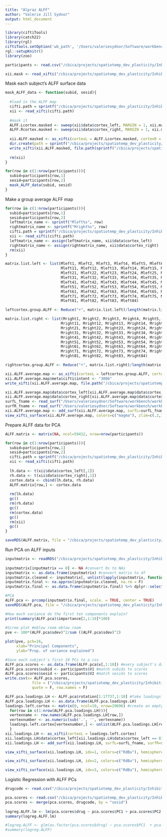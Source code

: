 ```yaml
---
title: "Alpraz ALFF"
author: "Valerie Jill Sydnor"
output: html_document
---
```


```r
library(ciftiTools)
library(catch22)
library(rgl)
ciftiTools.setOption('wb_path', '/Users/valeriesydnor/Software/workbench/')
rgl::setupKnitr()
library(zoo)
```


```r
participants <- read.csv("/cbica/projects/spatiotemp_dev_plasticity/Inhibition/Alpraz/sub_ses_passQC_finallist.csv", header = FALSE)
```

```r
xii.mask <- read_xifti("/cbica/projects/spatiotemp_dev_plasticity/Inhibition/Alpraz/catch22/group_cortex_mask.dscalar.nii")
```

Mask each subject's ALFF surface data

```r
mask_ALFF_data <- function(subid, sesid){
  
  #load in the ALFF map
  cifti.path = sprintf("/cbica/projects/spatiotemp_dev_plasticity/Inhibition/Alpraz/xcpabcd/task_regress/surface/xcp_abcd/%1$s/%2$s/func/%1$s_%2$s_task-emotionid_space-fsLR_den-91k_desc-alff_smooth_den-91k_bold.dtseries.nii", subid, sesid)
  xii <- read_xifti(cifti.path)
  
  #mask it
  ALFF.Lcortex.masked <- sweep(xii$data$cortex_left, MARGIN = 1, xii.mask$data$cortex_left, `*`)  
  ALFF.Rcortex.masked <- sweep(xii$data$cortex_right, MARGIN = 1, xii.mask$data$cortex_right, `*`)  
  
  xii.ALFF.masked <- as_xifti(cortexL = ALFF.Lcortex.masked, cortexR = ALFF.Rcortex.masked)
  dir.create(path = sprintf("/cbica/projects/spatiotemp_dev_plasticity/Inhibition/Alpraz/alff/%1$s/%2$s/", subid, sesid), recursive = TRUE)
  write_xifti(xii.ALFF.masked, file.path(sprintf("/cbica/projects/spatiotemp_dev_plasticity/Inhibition/Alpraz/alff/%1$s/%2$s/%1$s_%2$s_task-emotionid_space-fsLR_den-91k_desc-alff_smooth_masked_den-91k_bold.dscalar.nii", subid, sesid)))
  
  rm(xii)
}
```

```r
for(row in c(1:nrow(participants))){
  subid=participants[row,1]
  sesid=participants[row,2]
  mask_ALFF_data(subid, sesid)
}
```

Make a group average ALFF map

```r
for(row in c(1:nrow(participants))){
  subid=participants[row,1]
  sesid=participants[row,2]
  leftmatrix_name <- sprintf("Mleft%s", row)
  rightmatrix_name <- sprintf("Mright%s", row)
  cifti.path = sprintf("/cbica/projects/spatiotemp_dev_plasticity/Inhibition/Alpraz/alff/%1$s/%2$s/%1$s_%2$s_task-emotionid_space-fsLR_den-91k_desc-alff_smooth_masked_den-91k_bold.dscalar.nii", subid, sesid)
  xii <- read_xifti(cifti.path)
  leftmatrix_name <- assign(leftmatrix_name, xii$data$cortex_left)
  rightmatrix_name <- assign(rightmatrix_name, xii$data$cortex_right)
  rm(xii)
}
```

```r
matrix.list.left <- list(Mleft1, Mleft2, Mleft3, Mleft4, Mleft5, Mleft6, Mleft7, Mleft8, Mleft9, Mleft10,
                         Mleft11, Mleft12, Mleft13, Mleft14, Mleft15, Mleft16, Mleft17, Mleft18, Mleft19, Mleft20,
                         Mleft21, Mleft22, Mleft23, Mleft24, Mleft25, Mleft26, Mleft27, Mleft28, Mleft29, Mleft30,
                         Mleft31, Mleft32, Mleft33, Mleft34, Mleft35, Mleft36, Mleft37, Mleft38, Mleft39, Mleft40,
                         Mleft41, Mleft42, Mleft43, Mleft44, Mleft45, Mleft46, Mleft47, Mleft48, Mleft49, Mleft50,
                         Mleft51, Mleft52, Mleft53, Mleft54, Mleft55, Mleft56, Mleft57, Mleft58, Mleft59, Mleft60,
                         Mleft61, Mleft62, Mleft63, Mleft64, Mleft65, Mleft66, Mleft67, Mleft68, Mleft69, Mleft70,
                         Mleft71, Mleft72, Mleft73, Mleft74, Mleft75, Mleft76, Mleft77, Mleft78, Mleft79, Mleft80,
                         Mleft81, Mleft82, Mleft83, Mleft84)

leftcortex.group.ALFF <- Reduce("+", matrix.list.left)/length(matrix.list.left)
```

```r
matrix.list.right <- list(Mright1, Mright2, Mright3, Mright4, Mright5, Mright6, Mright7, Mright8, Mright9, Mright10,
                         Mright11, Mright12, Mright13, Mright14, Mright15, Mright16, Mright17, Mright18, Mright19, Mright20,
                         Mright21, Mright22, Mright23, Mright24, Mright25, Mright26, Mright27, Mright28, Mright29, Mright30,
                         Mright31, Mright32, Mright33, Mright34, Mright35, Mright36, Mright37, Mright38, Mright39, Mright40,
                         Mright41, Mright42, Mright43, Mright44, Mright45, Mright46, Mright47, Mright48, Mright49, Mright50,
                         Mright51, Mright52, Mright53, Mright54, Mright55, Mright56, Mright57, Mright58, Mright59, Mright60,
                         Mright61, Mright62, Mright63, Mright64, Mright65, Mright66, Mright67, Mright68, Mright69, Mright70,
                         Mright71, Mright72, Mright73, Mright74, Mright75, Mright76, Mright77, Mright78, Mright79, Mright80,
                         Mright81, Mright82, Mright83, Mright84)

rightcortex.group.ALFF <- Reduce("+", matrix.list.right)/length(matrix.list.right)
```

```r
xii.ALFF.average.map <- as_xifti(cortexL = leftcortex.group.ALFF, cortexR = rightcortex.group.ALFF)
xii.ALFF.average.map$meta$cifti$intent <- "3006"
write_xifti(xii.ALFF.average.map, file.path("/cbica/projects/spatiotemp_dev_plasticity/Inhibition/Alpraz/alff/ALFF_average_map.dscalar.nii"))
```

```r
xii.ALFF.average.map$data$cortex_left[xii.ALFF.average.map$data$cortex_left == 0 ] <- NA
xii.ALFF.average.map$data$cortex_right[xii.ALFF.average.map$data$cortex_right == 0 ] <- NA
surfL_fname <- read_surf("/Users/valeriesydnor/Software/workbench/workbench_files/Q1-Q6_R440.L.midthickness.32k_fs_LR.surf.gii")
surfR_fname <- read_surf("/Users/valeriesydnor/Software/workbench/workbench_files/Q1-Q6_R440.R.midthickness.32k_fs_LR.surf.gii")
xii.ALFF.average.map <- add_surf(xii.ALFF.average.map, surfL=surfL_fname, surfR=surfR_fname)
view_xifti_surface(xii.ALFF.average.map, colors=c("magma"), zlim=c(.2,1))
```

Prepare ALFF data for PCA

```r
ALFF.matrix <- matrix(NA, ncol=59412, nrow=nrow(participants))

for(row in c(1:nrow(participants))){
  subid=participants[row,1]
  sesid=participants[row,2]
  cifti.path = sprintf("/cbica/projects/spatiotemp_dev_plasticity/Inhibition/Alpraz/alff/%1$s/%2$s/%1$s_%2$s_task-emotionid_space-fsLR_den-91k_desc-alff_smooth_masked_den-91k_bold.dscalar.nii", subid, sesid)
  xii <- read_xifti(cifti.path)
  
  lh.data <- t(xii$data$cortex_left[,1])
  rh.data <- t(xii$data$cortex_right[,1])
  cortex.data <- cbind(lh.data, rh.data)
  ALFF.matrix[row,] <- cortex.data
  
  rm(lh.data)
  gc()
  rm(rh.data)
  gc()
  rm(cortex.data)
  gc()
  rm(xii)
  gc()
}

saveRDS(ALFF.matrix, file = "/cbica/projects/spatiotemp_dev_plasticity/Inhibition/Alpraz/alff/pca/ALFF.subxvertex.matrix.Rdata")
```

Run PCA on ALFF inputs
```r
inputmatrix <- readRDS("/cbica/projects/spatiotemp_dev_plasticity/Inhibition/Alpraz/alff/pca/ALFF.subxvertex.matrix.Rdata")
  
inputmatrix[inputmatrix == 0] <- NA #convert 0s to NAs
inputmatrix <- as.data.frame(inputmatrix) #convert matrix to df
inputmatrix.cleaned <- inputmatrix[, unlist(lapply(inputmatrix, function(x) !all(is.na(x))))] #remove all columns (vertices) with null data (all NAs)
inputmatrix.final <- na.approx(inputmatrix.cleaned, na.rm = F)
inputmatrix.final <- as.data.frame(inputmatrix.final) %>% dplyr::select(-V50027, -V49935, -V49995, -V50071, -V50072, -V50202, -V50203, -V50243, -V50244,  -V50283, -V50284, -V50323)

#PCA
ALFF.pca <- prcomp(inputmatrix.final, scale. = TRUE, center = TRUE) 
saveRDS(ALFF.pca, file = "/cbica/projects/spatiotemp_dev_plasticity/Inhibition/Alpraz/alff/pca/loadings/ALFF.pca.loadings.Rdata")
```

```r
#How much variance do the first ten components explain?
print(summary(ALFF.pca)$importance[2,1:10]*100)
  
#Scree plot #eblow room eblow room
pve <- 100*(ALFF.pca$sdev)^2/sum ((ALFF.pca$sdev)^2)

plot(pve, pch=16, 
     xlab="Principal Components",
     ylab="Prop. of variance explained")
```

```r
#Save each subject's first 10 PCs to a csv
ALFF.pca.scores <- as.data.frame(ALFF.pca$x[,1:10]) #every subject's data (rows) for the first 10 PCs
ALFF.pca.scores$subid <- participants$V1 #match subids to scores
ALFF.pca.scores$sesid <- participants$V2 #match sesids to scores
write.csv(x= ALFF.pca.scores,
            file = ("/cbica/projects/spatiotemp_dev_plasticity/Inhibition/Alpraz/alff/pca/scores/ALFF.PCA.scores.csv"),
            quote = F, row.names = F)
```

```r
ALFF.pca.loadings.LH <- ALFF.pca$rotation[1:17737,1:10] #take loadings for the left cortex, and for the first 10 pcs
ALFF.pca.loadings.LH <- as.data.frame(ALFF.pca.loadings.LH)
loadings.left.cortex <- matrix(0, ncol=10, nrow=29696) #create an empty LH matrix
  for(row in c(1:nrow(ALFF.pca.loadings.LH))){
  vertexname <- row.names(ALFF.pca.loadings.LH[row,])
  vertexnumber <- as.numeric(sub('.', '', vertexname))
  loadings.left.cortex[vertexnumber,] <- unlist(ALFF.pca.loadings.LH[row,])
  }
xii.loadings.LH <- as_xifti(cortexL = loadings.left.cortex)
xii.loadings.LH$data$cortex_left[xii.loadings.LH$data$cortex_left == 0] <- NA #convert 0 vertices to NA
xii.loadings.LH <- add_surf(xii.loadings.LH, surfL=surfL_fname, surfR=surfR_fname)
```

```r
view_xifti_surface(xii.loadings.LH, idx=1, colors=c("RdBu"), hemisphere = c("left"), widget = TRUE)
```

```r
view_xifti_surface(xii.loadings.LH, idx=2, colors=c("RdBu"), hemisphere = c("left"), widget = TRUE)
```

```r
view_xifti_surface(xii.loadings.LH, idx=3, colors=c("RdBu"), hemisphere = c("left"), widget = TRUE)
```

Logistic Regression with ALFF PCs
```r
drugcode <- read.csv("/cbica/projects/spatiotemp_dev_plasticity/Inhibition/Alpraz/sub_ses_drugvplacebo.csv", header = TRUE)
```

```r
pca.scores <- read.csv("/cbica/projects/spatiotemp_dev_plasticity/Inhibition/Alpraz/alff/pca/scores/ALFF.PCA.scores.csv", header=T)
pca.scores <- merge(pca.scores, drugcode, by = "sesid")
  
logreg.ALFF.lm <- lm(pca.scores$drug ~ pca.scores$PC1 + pca.scores$PC2 + pca.scores$meanFD)
summary(logreg.ALFF.lm)

#logreg.ALFF <- glm(as.factor(pca.scores$drug) ~ pca.scores$PC1  + pca.scores$meanFD, family=binomial(logit)) 
#summary(logreg.ALFF)
```